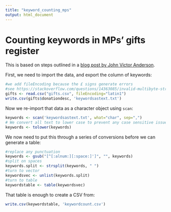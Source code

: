 ```yaml
---
title: "keyword_counting_mps"
output: html_document
---
```


# Counting keywords in MPs' gifts register

This is based on steps outlined in a [blog post by John Victor Anderson](http://johnvictoranderson.org/?p=115). 

First, we need to import the data, and export the column of keywords:

```r
#we add fileEncoding because the £ signs generate errors
#see https://stackoverflow.com/questions/14363085/invalid-multibyte-string-in-read-csv
gifts <- read.csv("gifts.csv", fileEncoding="latin1")
write.csv(gifts$donationdesc, 'keywordsastext.txt')
```

Now we re-import that data as a character object using `scan`:

```r
keywords <- scan('keywordsastext.txt', what="char", sep=",")
# We convert all text to lower case to prevent any case sensitive issues with counting
keywords <- tolower(keywords)
```

We now need to put this through a series of conversions before we can generate a table:

```r
#replace any punctuation
keywords <- gsub("[^[:alnum:][:space:]']", "", keywords)
#split on spaces
keywords.split <- strsplit(keywords, " ")
#turn to vector
keywordsvec <- unlist(keywords.split)
#turn to table
keywordstable <- table(keywordsvec)
```

That table is enough to create a CSV from:

```r
write.csv(keywordstable, 'keywordcount.csv')
```


